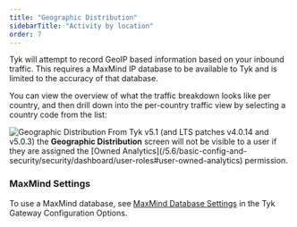 ```yaml
---
title: "Geographic Distribution"
sidebarTitle: "Activity by location"
order: 7
---
```


Tyk will attempt to record GeoIP based information based on your inbound traffic. This requires a MaxMind IP database to be available to Tyk and is limited to the accuracy of that database.

You can view the overview of what the traffic breakdown looks like per country, and then drill down into the per-country traffic view by selecting a country code from the list:

<img src="/img/2.10/geographic_dist.png" alt="Geographic Distribution" />


<Note>
From Tyk v5.1 (and LTS patches v4.0.14 and v5.0.3) the <b>Geographic Distribution</b> screen will not be visible to a user if they are assigned the [Owned Analytics](/5.6/basic-config-and-security/security/dashboard/user-roles#user-owned-analytics) permission.
</Note>


### MaxMind Settings

To use a MaxMind database, see [MaxMind Database Settings](/5.6/tyk-oss-gateway/configuration#a-name-enable-geo-ip-a-enable-geo-ip) in the Tyk Gateway Configuration Options.

